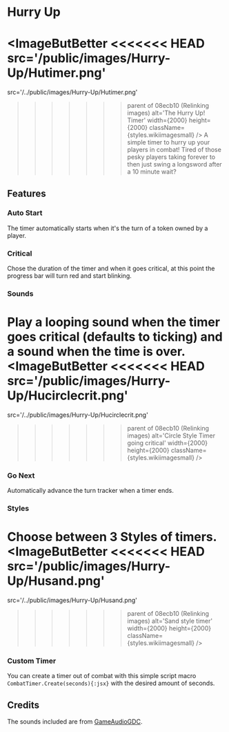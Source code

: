 
# Hurry Up

<ImageButBetter
<<<<<<< HEAD
  src='/public/images/Hurry-Up/Hutimer.png'
=======
  src='/../public/images/Hurry-Up/Hutimer.png'
>>>>>>> parent of 08ecb10 (Relinking images)
  alt='The Hurry Up! Timer'
  width={2000}
  height={2000}
  className={styles.wikiimagesmall}
/>
A simple timer to hurry up your players in combat\! Tired of those pesky players
taking forever to then just swing a longsword after a 10 minute wait?

## Features

### Auto Start

The timer automatically starts when it's the turn of a token owned by a
player.

### Critical

Chose the duration of the timer and when it goes critical, at this point
the progress bar will turn red and start blinking.

### Sounds

Play a looping sound when the timer goes critical (defaults to ticking)
and a sound when the time is over.
<ImageButBetter
<<<<<<< HEAD
  src='/public/images/Hurry-Up/Hucirclecrit.png'
=======
  src='/../public/images/Hurry-Up/Hucirclecrit.png'
>>>>>>> parent of 08ecb10 (Relinking images)
  alt='Circle Style Timer going critical'
  width={2000}
  height={2000}
  className={styles.wikiimagesmall}
/>

### Go Next

Automatically advance the turn tracker when a timer ends.

### Styles

Choose between 3 Styles of timers.
<ImageButBetter
<<<<<<< HEAD
  src='/public/images/Hurry-Up/Husand.png'
=======
  src='/../public/images/Hurry-Up/Husand.png'
>>>>>>> parent of 08ecb10 (Relinking images)
  alt='Sand style timer'
  width={2000}
  height={2000}
  className={styles.wikiimagesmall}
/>

### Custom Timer

You can create a timer out of combat with this simple script macro
`CombatTimer.Create(seconds){:jsx}` with the desired amount of seconds.

## Credits

The sounds included are from
[GameAudioGDC](https://sonniss.com/gameaudiogdc).
